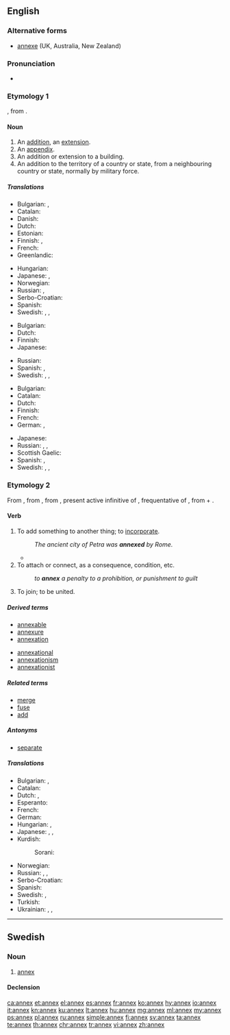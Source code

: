 ==English==

===Alternative forms===
* [[annexe]] (UK, Australia, New Zealand)

===Pronunciation===
* {{a|UK}} {{IPA|/ˈæn.ɛks/}}

===Etymology 1===
{{borrowing|fr|annexe|lang=en}}, from {{etyl|la|en}} {{m|la|annexus}}.

====Noun====
{{en-noun|es}}

# An [[addition]], an [[extension]].
# An [[appendix]].
# An addition or extension to a building.
# An addition to the territory of a country or state, from a neighbouring country or state, normally by military force.

=====Translations=====
{{trans-top|addition, an extension}}
* Bulgarian: {{t+|bg|приба́вка|f}},  {{t+|bg|допълне́ние|n}}
* Catalan: {{t+|ca|annex|m}}
* Danish: {{t|da|bilag}}
* Dutch: {{t+|nl|bijlage|f}}
* Estonian: {{t|et|lisa}}
* Finnish: {{t+|fi|lisäys}}, {{t+|fi|laajennus}}
* French: {{t+|fr|annexe}}
* Greenlandic: {{t|kl|bilagi}}
{{trans-mid}}
* Hungarian: {{t+|hu|függelék}}
* Japanese: {{t|ja|付加物|tr=fukabutsu|sc=Jpan}}, {{t+|ja|付属|tr=fuzoku|sc=Jpan}}
* Norwegian: {{t+|no|anneks}}
* Russian: {{t+|ru|приба́вка|f|sc=Cyrl}}, {{t+|ru|дополне́ние|n|sc=Cyrl}}
* Serbo-Croatian: {{t+|sh|aneks|m}}
* Spanish: {{t+|es|anexo|m}}
* Swedish: {{t+|sv|annex}}, {{t+|sv|tillägg}}, {{t+|sv|bilaga}}
{{trans-bottom}}

{{trans-top|appendix}}
* Bulgarian: {{t+|bg|приложе́ние|n}}
* Dutch: {{t+|nl|aanhangsel|n}}
* Finnish: {{t+|fi|liite}}
* Japanese: {{t|ja|付録|tr=furoku|sc=Jpan}}
{{trans-mid}}
* Russian: {{t+|ru|приложе́ние|n|sc=Cyrl}}
* Spanish: {{t+|es|apéndice|m}}, {{t+|es|extensión|f}}
* Swedish: {{t+|sv|appendix}}, {{t+|sv|tillägg}}, {{t+|sv|bilaga}}
{{trans-bottom}}

{{trans-top|addition or extension to a building}}
* Bulgarian: {{t+|bg|пристро́йка|f}}
* Catalan: {{t+|ca|annex|m}}
* Dutch: {{t|nl|uitbouw|m}}
* Finnish: {{t|fi|lisärakennus}}
* French: {{t+|fr|annexe|f}}
* German: {{t+|de|Nebengebäude|n}}, {{t+|de|Anbau|n}}
{{trans-mid}}
* Japanese: {{t|ja|別館|tr=べっかん, bekkan|sc=Jpan}}
* Russian: {{t+|ru|пристро́йка|f|sc=Cyrl}}, {{t+|ru|фли́гель|m|sc=Cyrl}}, {{t+|ru|крыло́|n|sc=Cyrl}}
* Scottish Gaelic: {{t|gd|ath-thaigh|m}}
* Spanish: {{t+|es|anexo|m}}, {{t+|es|pabellón|m}}
* Swedish: {{t+|sv|annex}}, {{t|sv|tillbyggnad}}, {{t+|sv|flygel}}
{{trans-bottom}}

{{trans-see|addition of territory|annexation}}

===Etymology 2===
From {{etyl|enm|en}}, from {{etyl|fro|en}} {{term|annexer||lang=fro|to join}}, from {{etyl|ML.|en}} {{m|la|annexāre}}, present active infinitive of {{m|la|annexō}}, frequentative of {{etyl|la|en}} {{m|la|annectō||bind to}}, from {{term|ad||to|lang=la}} + {{m|la|nectō||tie, bind}}.

====Verb====
{{en-verb|annex|es}}

# To add something to another thing; to [[incorporate]].
#: ''The ancient city of Petra was '''annexed''' by Rome.''
#* {{quote-book|title=[[W:Huế|Wikipedia:Syngman Rhee]] | year=2009 | passage= ''In 1910, he returned to Korea, which had by this time been '''annexed''' by Japan.'' }}
# To attach or connect, as a consequence, condition, etc.
#: ''to '''annex''' a penalty to a prohibition, or punishment to guilt''
# {{context|intransitive|lang=en}} To join; to be united.
#: {{rfquotek|Tooke}}

=====Derived terms=====
{{der-top}}
* [[annexable]]
* [[annexure]]
* [[annexation]]
{{der-mid}}
* [[annexational]]
* [[annexationism]]
* [[annexationist]]
{{der-bottom}}

=====Related terms=====
* [[merge]]
* [[fuse]]
* [[add]]

=====Antonyms=====
* [[separate]]

=====Translations=====
{{trans-top|to add something to another, to incorporate into}}
* Bulgarian: {{t+|bg|присъединявам}},  {{t+|bg|прибавям}}
* Catalan: {{t+|ca|annexar}}
* Dutch: {{t+|nl|annexeren}},  {{t+|nl|inlijven}}
* Esperanto: {{t|eo|aneksi}}
* French: {{t+|fr|annexer}}
* German: {{t+|de|annektieren}}
* Hungarian: {{t+|hu|hozzácsatol}}, {{t|hu|annektál}}
* Japanese: {{t|ja|組み入れる||tr=くみいれる, kumiireru}}, {{t|ja|編入|alt=編入する|tr=へんにゅうする, hennyū suru}}, {{t+|ja|併合|alt=併合する|tr=heigō suru|sc=Jpan}}
* Kurdish:
*: Sorani: {{t|ku|خستنه‌ سه‌ر|tr=xistine ser|sc=ku-Arab}}
{{trans-mid}}
* Norwegian: {{t+|no|annektere}}
* Russian: {{t+|ru|аннекси́ровать|impf|pf|tr=annɛksírovatʹ|sc=Cyrl}}, {{t+|ru|присоединя́ть|impf|sc=Cyrl}}, {{t+|ru|присоедини́ть|pf|sc=Cyrl}}
* Serbo-Croatian: {{t+|sh|anektirati}}
* Spanish: {{t+|es|anexar}}
* Swedish: {{t+|sv|införliva}}, {{t+|sv|annektera}}
* Turkish: {{t+|tr|ek}}
* Ukrainian: {{t+|uk|анексува́ти|sc=Cyrl}}, {{t|uk|приє́днувати|impf|sc=Cyrl}}, {{t|uk|приєдна́ти|pf|sc=Cyrl}}
{{trans-bottom}}

----

==Swedish==

===Noun===
{{sv-noun|n}}

# [[#English|annex]]

====Declension====
{{sv-noun-n-zero|genitive=}}

[[ca:annex]]
[[et:annex]]
[[el:annex]]
[[es:annex]]
[[fr:annex]]
[[ko:annex]]
[[hy:annex]]
[[io:annex]]
[[it:annex]]
[[kn:annex]]
[[ku:annex]]
[[lt:annex]]
[[hu:annex]]
[[mg:annex]]
[[ml:annex]]
[[my:annex]]
[[ps:annex]]
[[pl:annex]]
[[ru:annex]]
[[simple:annex]]
[[fi:annex]]
[[sv:annex]]
[[ta:annex]]
[[te:annex]]
[[th:annex]]
[[chr:annex]]
[[tr:annex]]
[[vi:annex]]
[[zh:annex]]